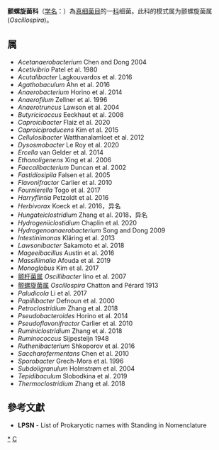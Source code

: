 {{Automatic taxobox
| taxon = Oscillospiraceae
| authority = Peshkoff, 1940
| type genus = 颤螺旋菌属<br>''Oscillospira''
| type genus authority = Chatton and Pérard 1913
| synonyms = * ''Ruminococcaceae'' Rainey 2010
* ''Hungateiclostridiaceae'' Zhang et al., 2018

}}
'''颤螺旋菌科'''（[[学名|学名]]：{{lang|la|''Oscillospiraceae''}}）為[[真细菌目|真细菌目]]的一[[科|科]]细菌。此科的模式属为颤螺旋菌属(''Oscillospira'')。

==属==
* ''Acetanaerobacterium'' Chen and Dong 2004
* ''Acetivibrio'' Patel et al. 1980
* ''Acutalibacter'' Lagkouvardos et al. 2016
* ''Agathobaculum'' Ahn et al. 2016
* ''Anaerobacterium'' Horino et al. 2014
* ''Anaerofilum'' Zellner et al. 1996
* ''Anaerotruncus'' Lawson et al. 2004
* ''Butyricicoccus'' Eeckhaut et al. 2008
* ''Caproicibacter'' Flaiz et al. 2020
* ''Caproiciproducens'' Kim et al. 2015
* ''Cellulosibacter'' Watthanalamloet et al. 2012
* ''Dysosmobacter'' Le Roy et al. 2020
* ''Ercella'' van Gelder et al. 2014
* ''Ethanoligenens'' Xing et al. 2006
* ''Faecalibacterium'' Duncan et al. 2002
* ''Fastidiosipila'' Falsen et al. 2005
* ''Flavonifractor'' Carlier et al. 2010
* ''Fournierella'' Togo et al. 2017
* ''Harryflintia'' Petzoldt et al. 2016
* ''Herbivorax'' Koeck et al. 2016，异名
* ''Hungateiclostridium'' Zhang et al. 2018，异名
* ''Hydrogeniiclostidium'' Chaplin et al. 2020
* ''Hydrogenoanaerobacterium'' Song and Dong 2009
* ''Intestinimonas'' Kläring et al. 2013
* ''Lawsonibacter'' Sakamoto et al. 2018
* ''Mageeibacillus'' Austin et al. 2016
* ''Massiliimalia'' Afouda et al. 2019
* ''Monoglobus'' Kim et al. 2017
* [[颤杆菌属|颤杆菌属]] ''Oscillibacter'' Iino et al. 2007
* [[颤螺旋菌属|颤螺旋菌属]] ''Oscillospira'' Chatton and Pérard 1913
* ''Paludicola'' Li et al. 2017
* ''Papillibacter'' Defnoun et al. 2000
* ''Petroclostridium'' Zhang et al. 2018
* ''Pseudobacteroides'' Horino et al. 2014
* ''Pseudoflavonifractor'' Carlier et al. 2010
* ''Ruminiclostridium'' Zhang et al. 2018
* ''Ruminococcus'' Sijpesteijn 1948
* ''Ruthenibacterium'' Shkoporov et al. 2016
* ''Saccharofermentans'' Chen et al. 2010
* ''Sporobacter'' Grech-Mora et al. 1996
* ''Subdoligranulum'' Holmstrøm et al. 2004
* ''Tepidibaculum'' Slobodkina et al. 2019
* ''Thermoclostridium'' Zhang et al. 2018

==參考文獻==
{{reflist}}
* '''LPSN''' - List of Prokaryotic names with Standing in Nomenclature

{{taxonbar}}

[[Category:_颤螺旋菌科|*]]
[[Category:1940年描述的分类群|C]]